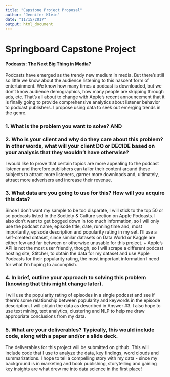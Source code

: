 ```yaml
---
title: "Capstone Project Proposal"
author: "Jennifer Klein"
date: "11/15/2017"
output: html_document
---
```


# Springboard Capstone Project  
#### **Podcasts: The Next Big Thing in Media?**

Podcasts have emerged as the trendy new medium in media. But there’s still so little we know about the audience listening to this nascent form of entertainment. We know how many times a podcast is downloaded, but we don’t know audience demographics, how many people are skipping through ads, etc. That’s all about to change with  Apple’s recent announcement that it is finally going to provide comprehensive analytics about listener behavior to podcast publishers. I propose using data to seek out emerging trends in the genre.

### **1. What is the problem you want to solve?**  AND
### **2. Who is your client and why do they care about this problem? In other words, what will your client DO or DECIDE based on your analysis that they wouldn’t have otherwise?**

I would like to prove that certain topics are more appealing to the podcast listener and therefore publishers can tailor their content around these subjects to attract more listeners, garner more downloads and, ultimately, attract more adverisers and increase their revenue. 

### **3. What data are you going to use for this? How will you acquire this data?**

Since I don't want my sample to be too disparate, I will stick to the top 50 or so podcasts listed in the Soctiety & Culture section on Apple Podcasts. I also don't want to get bogged down in too much information, so I will only use the podcast name, episode title, date, running time and, most importantly, episode description and popularity rating in my set. I'll use a self-created dataset, since similar datasets on Data World or Kaggle are either few and far between or otherwise unusable for this project.
 + Apple's API is not the most user friendly, though, so I will scrape a different podcast hosting site, Stitcher, to obtain the data for my dataset and use Apple Podcasts for their popularity rating, the most important information I need for what I'm hoping to accomplish.  

### **4. In brief, outline your approach to solving this problem (knowing that this might change later).**

I will use the popularity rating of episodes in a single podcast and see if there's some relationship between popularity and keywords in the episode description. I will obtain the data as described in Answer #3. I also hope to use text mining, text analytics, clustering and NLP to help me draw appropriate conclusions from my data.   

###   **5. What are your deliverables? Typically, this would include code, along with a paper and/or a slide deck.**

The deliverables for this project will be submitted on github. This will include code that I use to analyze the data, key findings, word clouds and summarizations. I hope to tell a compelling story with my data - since my background is in marketing and book publishing, storytelling and gaining key insights are what drew me into data science in the first place!